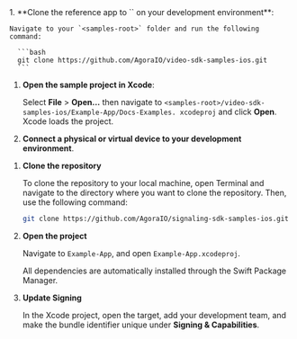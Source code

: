 <PlatformWrapper platform="ios">

<ProductWrapper notAllowed="signaling">
1. **Clone the <Vpd  k="SDK" /> reference app to `<samples-root>` on your development environment**:

    Navigate to your `<samples-root>` folder and run the following command:

      ```bash
      git clone https://github.com/AgoraIO/video-sdk-samples-ios.git
      ```

1. **Open the sample project in Xcode**:

    Select **File** > **Open...** then navigate to `<samples-root>/video-sdk-samples-ios/Example-App/Docs-Examples.
        xcodeproj` and click **Open**. Xcode loads the project.

1. **Connect a physical or virtual <Vpl k="NAME" /> device to your development environment**.

</ProductWrapper>

<ProductWrapper product="signaling">

1. **Clone the repository**

    To clone the repository to your local machine, open Terminal and navigate to the directory where you want to clone the repository. Then, use the following command:
    
    ```sh
    git clone https://github.com/AgoraIO/signaling-sdk-samples-ios.git
    ```

1. **Open the project**

   Navigate to `Example-App`, and open `Example-App.xcodeproj`.
   
   All dependencies are automatically installed through the Swift Package Manager.

1. **Update Signing**

    In the Xcode project, open the target, add your development team, and make the bundle identifier unique under **Signing & Capabilities**.

</ProductWrapper>

</PlatformWrapper>

